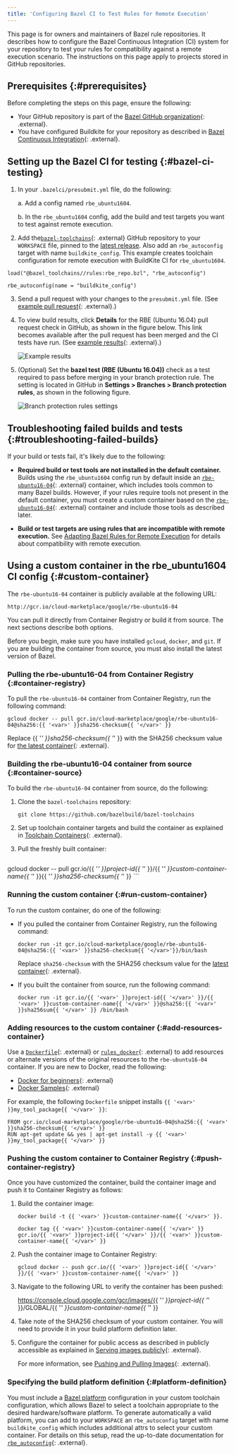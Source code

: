 ```yaml
---
title: 'Configuring Bazel CI to Test Rules for Remote Execution'
---
```


This page is for owners and maintainers of Bazel rule repositories. It
describes how to configure the Bazel Continuous Integration (CI) system for
your repository to test your rules for compatibility against a remote execution
scenario. The instructions on this page apply to projects stored in
GitHub repositories.

## Prerequisites {:#prerequisites}

Before completing the steps on this page, ensure the following:

*   Your GitHub repository is part of the
    [Bazel GitHub organization](https://github.com/bazelbuild){: .external}.
*   You have configured Buildkite for your repository as described in
    [Bazel Continuous Integration](https://github.com/bazelbuild/continuous-integration/tree/master/buildkite){: .external}.

## Setting up the Bazel CI for testing {:#bazel-ci-testing}

1.  In your `.bazelci/presubmit.yml` file, do the following:

    a.  Add a config named `rbe_ubuntu1604`.

    b.  In the `rbe_ubuntu1604` config, add the build and test targets you want to test against remote execution.

2.  Add the[`bazel-toolchains`](https://github.com/bazelbuild/bazel-toolchains){: .external}
    GitHub repository to your `WORKSPACE` file, pinned to the
    [latest release](https://releases.bazel.build/bazel-toolchains.html). Also
    add an `rbe_autoconfig` target with name `buildkite_config`. This example
    creates toolchain configuration for remote execution with BuildKite CI
    for `rbe_ubuntu1604`.

```posix-terminal
load("@bazel_toolchains//rules:rbe_repo.bzl", "rbe_autoconfig")

rbe_autoconfig(name = "buildkite_config")
```

3.  Send a pull request with your changes to the `presubmit.yml` file. (See
    [example pull request](https://github.com/bazelbuild/rules_rust/commit/db141526d89d00748404856524cedd7db8939c35){: .external}.)

4.  To view build results, click **Details** for the RBE (Ubuntu
    16.04) pull request check in GitHub, as shown in the figure below. This link
    becomes available after the pull request has been merged and the CI tests
    have run. (See
    [example results](https://source.cloud.google.com/results/invocations/375e325c-0a05-47af-87bd-fed1363e0333){: .external}.)

    ![Example results](/versions/8.1.0/docs/images/rbe-ci-1.png "Example results")

5.  (Optional) Set the **bazel test (RBE (Ubuntu 16.04))** check as a test
    required to pass before merging in your branch protection rule. The setting
    is located in GitHub in **Settings > Branches > Branch protection rules**,
    as shown in the following figure.

    ![Branch protection rules settings](/versions/8.1.0/docs/images/rbe-ci-2.png "Branch protection rules")

## Troubleshooting failed builds and tests {:#troubleshooting-failed-builds}

If your build or tests fail, it's likely due to the following:

*   **Required build or test tools are not installed in the default container.**
    Builds using the `rbe_ubuntu1604` config run by default inside an
    [`rbe-ubuntu16-04`](https://console.cloud.google.com/marketplace/details/google/rbe-ubuntu16-04){: .external}
    container, which includes tools common to many Bazel builds. However, if
    your rules require tools not present in the default container, you must
    create a custom container based on the
    [`rbe-ubuntu16-04`](https://console.cloud.google.com/marketplace/details/google/rbe-ubuntu16-04){: .external}
    container and include those tools as described later.

*   **Build or test targets are using rules that are incompatible with remote
    execution.** See
    [Adapting Bazel Rules for Remote Execution](/versions/8.1.0/remote/rules) for
    details about compatibility with remote execution.

## Using a custom container in the rbe_ubuntu1604 CI config {:#custom-container}

The `rbe-ubuntu16-04` container is publicly available at the following URL:

```
http://gcr.io/cloud-marketplace/google/rbe-ubuntu16-04
```

You can pull it directly from Container Registry or build it from source. The
next sections describe both options.

Before you begin, make sure you have installed `gcloud`, `docker`, and `git`.
If you are building the container from source, you must also install the latest
version of Bazel.

### Pulling the rbe-ubuntu16-04 from Container Registry {:#container-registry}

To pull the `rbe-ubuntu16-04` container from Container Registry, run the
following command:

```posix-terminal
gcloud docker -- pull gcr.io/cloud-marketplace/google/rbe-ubuntu16-04@sha256:{{ '<var>' }}sha256-checksum{{ '</var>' }}
```

Replace {{ '<var>' }}sha256-checksum{{ '</var>' }} with the SHA256 checksum value for
[the latest container](https://console.cloud.google.com/gcr/images/cloud-marketplace/GLOBAL/google/rbe-ubuntu16-04){: .external}.

### Building the rbe-ubuntu16-04 container from source {:#container-source}

To build the `rbe-ubuntu16-04` container from source, do the following:

1.  Clone the `bazel-toolchains` repository:

    ```posix-terminal
    git clone https://github.com/bazelbuild/bazel-toolchains
    ```

2.  Set up toolchain container targets and build the container as explained in
    [Toolchain Containers](https://github.com/bazelbuild/bazel-toolchains/tree/master/container){: .external}.

3.  Pull the freshly built container:

    ```posix-terminal
gcloud docker -- pull gcr.io/{{ '<var>' }}project-id{{ '</var>' }}/{{ '<var>' }}custom-container-name{{ '</var>' }}{{ '<var>' }}sha256-checksum{{ '</var>' }}
    ```

### Running the custom container {:#run-custom-container}

To run the custom container, do one of the following:

*   If you pulled the container from Container Registry, run the following
    command:

    ```posix-terminal
    docker run -it gcr.io/cloud-marketplace/google/rbe-ubuntu16-04@sha256:{{ '<var>' }}sha256-checksum{{ '</var>'}}/bin/bash
    ```

    Replace `sha256-checksum` with the SHA256 checksum value for the
    [latest container](https://console.cloud.google.com/gcr/images/cloud-marketplace/GLOBAL/google/rbe-ubuntu16-04){: .external}.

*   If you built the container from source, run the following command:

    ```posix-terminal
    docker run -it gcr.io/{{ '<var>' }}project-id{{ '</var>' }}/{{ '<var>' }}custom-container-name{{ '</var>' }}@sha256:{{ '<var>' }}sha256sum{{ '</var>' }} /bin/bash
    ```

### Adding resources to the custom container {:#add-resources-container}

Use a [`Dockerfile`](https://docs.docker.com/engine/reference/builder/){: .external} or
[`rules_docker`](https://github.com/bazelbuild/rules_docker){: .external} to add resources or
alternate versions of the original resources to the `rbe-ubuntu16-04` container.
If you are new to Docker, read the following:

*   [Docker for beginners](https://github.com/docker/labs/tree/master/beginner){: .external}
*   [Docker Samples](https://docs.docker.com/samples/){: .external}

For example, the following `Dockerfile` snippet installs `{{ '<var>' }}my_tool_package{{ '</var>' }}`:

```
FROM gcr.io/cloud-marketplace/google/rbe-ubuntu16-04@sha256:{{ '<var>' }}sha256-checksum{{ '</var>' }}
RUN apt-get update && yes | apt-get install -y {{ '<var>' }}my_tool_package{{ '</var>' }}
```

### Pushing the custom container to Container Registry {:#push-container-registry}

Once you have customized the container, build the container image and push it to
Container Registry as follows:

1. Build the container image:

    ```posix-terminal
    docker build -t {{ '<var>' }}custom-container-name{{ '</var>' }}.

    docker tag {{ '<var>' }}custom-container-name{{ '</var>' }} gcr.io/{{ '<var>' }}project-id{{ '</var>' }}/{{ '<var>' }}custom-container-name{{ '</var>' }}
    ```

2.  Push the container image to Container Registry:

    ```posix-terminal
    gcloud docker -- push gcr.io/{{ '<var>' }}project-id{{ '</var>' }}/{{ '<var>' }}custom-container-name{{ '</var>' }}
    ```

3.  Navigate to the following URL to verify the container has been pushed:

    https://console.cloud.google.com/gcr/images/{{ '<var>' }}project-id{{ '</var>' }}/GLOBAL/{{ '<var>' }}custom-container-name{{ '</var>' }}

4.  Take note of the SHA256 checksum of your custom container. You will need to
    provide it in your build platform definition later.

5.  Configure the container for public access as described in  publicly
    accessible as explained in
    [Serving images publicly](https://cloud.google.com/container-registry/docs/access-control#serving_images_publicly){: .external}.

    For more information, see
    [Pushing and Pulling Images](https://cloud.google.com/container-registry/docs/pushing-and-pulling){: .external}.

### Specifying the build platform definition {:#platform-definition}

You must include a [Bazel platform](/versions/8.1.0/extending/platforms) configuration in your
custom toolchain configuration, which allows Bazel to select a toolchain
appropriate to the desired hardware/software platform. To generate
automatically a valid platform, you can add  to your `WORKSPACE` an
`rbe_autoconfig` target with name `buildkite_config` which includes additional
attrs to select your custom container. For details on this setup, read
the up-to-date documentation for [`rbe_autoconfig`](https://github.com/bazelbuild/bazel-toolchains/blob/master/rules/rbe_repo.bzl){: .external}.
